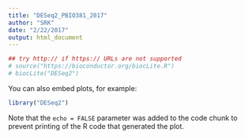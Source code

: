 ```yaml
---
title: "DESeq2_PBIO381_2017"
author: "SRK"
date: "2/22/2017"
output: html_document
---
```


```r
## try http:// if https:// URLs are not supported
# source("https://bioconductor.org/biocLite.R")
# biocLite("DESeq2")
```

You can also embed plots, for example:

```r
library("DESeq2")
```

Note that the `echo = FALSE` parameter was added to the code chunk to prevent printing of the R code that generated the plot.
